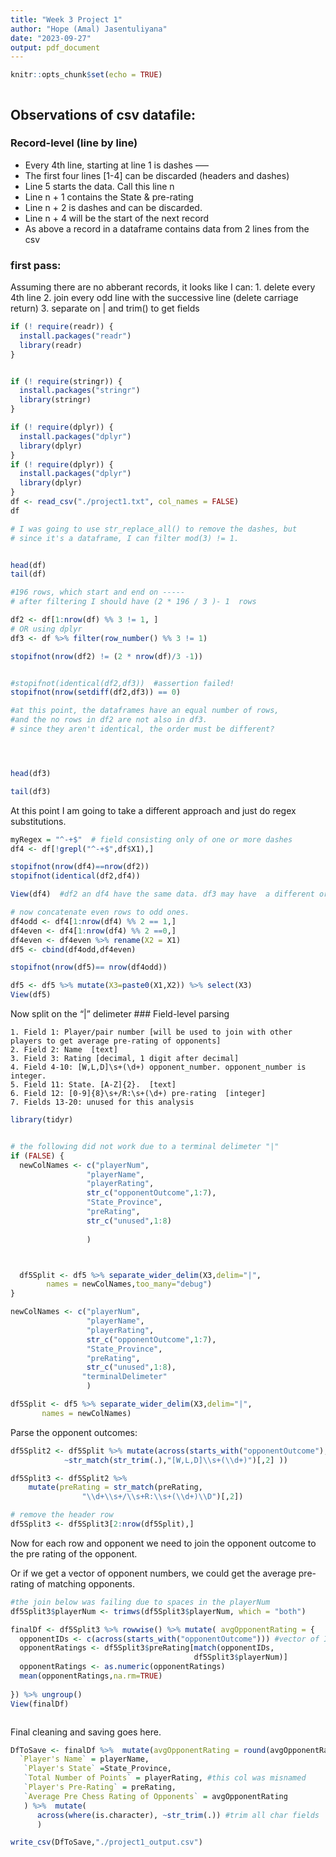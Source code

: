 ```yaml
---
title: "Week 3 Project 1"
author: "Hope (Amal) Jasentuliyana"
date: "2023-09-27"
output: pdf_document
---
```


```r
knitr::opts_chunk$set(echo = TRUE)
```

```r

```

## Observations of csv datafile:
### Record-level (line by line)
* Every 4th line, starting at line 1 is dashes -----
* The first four lines [1-4] can be discarded (headers and dashes)
* Line 5 starts the data. Call this line n
* Line n + 1 contains the State & pre-rating
* Line n + 2 is dashes and can be discarded.
* Line n + 4 will be the start of the next record
* As above a record in a dataframe contains data from 2 lines from the csv

### first pass:

Assuming there are no abberant records, it looks like I can:
1. delete every 4th line
2. join every odd line with the successive line (delete carriage return)
3. separate on | and trim()  to get fields


```r
if (! require(readr)) {
  install.packages("readr")
  library(readr)
}


if (! require(stringr)) {
  install.packages("stringr")
  library(stringr)
}

if (! require(dplyr)) {
  install.packages("dplyr")
  library(dplyr)
}
if (! require(dplyr)) {
  install.packages("dplyr")
  library(dplyr)
}
df <- read_csv("./project1.txt", col_names = FALSE)
df

# I was going to use str_replace_all() to remove the dashes, but 
# since it's a dataframe, I can filter mod(3) != 1.


head(df)
tail(df)

#196 rows, which start and end on -----
# after filtering I should have (2 * 196 / 3 )- 1  rows

df2 <- df[1:nrow(df) %% 3 != 1, ]
# OR using dplyr
df3 <- df %>% filter(row_number() %% 3 != 1)

stopifnot(nrow(df2) != (2 * nrow(df)/3 -1))


#stopifnot(identical(df2,df3))  #assertion failed!
stopifnot(nrow(setdiff(df2,df3)) == 0)

#at this point, the dataframes have an equal number of rows, 
#and the no rows in df2 are not also in df3.
# since they aren't identical, the order must be different?




head(df3)

tail(df3)

```

At this point I am going to take a different approach and just do regex substitutions.

```r
myRegex = "^-+$"  # field consisting only of one or more dashes
df4 <- df[!grepl("^-+$",df$X1),]

stopifnot(nrow(df4)==nrow(df2))
stopifnot(identical(df2,df4))

View(df4)  #df2 an df4 have the same data. df3 may have  a different ordering.

# now concatenate even rows to odd ones.
df4odd <- df4[1:nrow(df4) %% 2 == 1,]
df4even <- df4[1:nrow(df4) %% 2 ==0,]
df4even <- df4even %>% rename(X2 = X1)
df5 <- cbind(df4odd,df4even)

stopifnot(nrow(df5)== nrow(df4odd))

df5 <- df5 %>% mutate(X3=paste0(X1,X2)) %>% select(X3)
View(df5)
```

Now split on the "|" delimeter
### Field-level  parsing
```
1. Field 1: Player/pair number [will be used to join with other players to get average pre-rating of opponents]
2. Field 2: Name  [text]
3. Field 3: Rating [decimal, 1 digit after decimal]
4. Field 4-10: [W,L,D]\s+(\d+) opponent_number. opponent_number is integer.
5. Field 11: State. [A-Z]{2}.  [text]
6. Field 12: [0-9]{8}\s+/R:\s+(\d+) pre-rating  [integer] 
7. Fields 13-20: unused for this analysis
```

```r
library(tidyr)


# the following did not work due to a terminal delimeter "|"
if (FALSE) {
  newColNames <- c("playerNum",
                 "playerName",
                 "playerRating",
                 str_c("opponentOutcome",1:7),
                 "State_Province",
                 "preRating",
                 str_c("unused",1:8)
            
                 )



  df5Split <- df5 %>% separate_wider_delim(X3,delim="|", 
        names = newColNames,too_many="debug")
}

newColNames <- c("playerNum",
                 "playerName",
                 "playerRating",
                 str_c("opponentOutcome",1:7),
                 "State_Province",
                 "preRating",
                 str_c("unused",1:8),
                "terminalDelimeter"
                 )

df5Split <- df5 %>% separate_wider_delim(X3,delim="|", 
       names = newColNames)
```

Parse the opponent outcomes:

```r


df5Split2 <- df5Split %>% mutate(across(starts_with("opponentOutcome"),
            ~str_match(str_trim(.),"[W,L,D]\\s+(\\d+)")[,2] ))

df5Split3 <- df5Split2 %>% 
    mutate(preRating = str_match(preRating,
                "\\d+\\s+/\\s+R:\\s+(\\d+)\\D")[,2])

# remove the header row
df5Split3 <- df5Split3[2:nrow(df5Split),]

```

Now for each row and opponent we need to join the opponent outcome to the pre rating of the opponent.


Or if we get a vector of opponent numbers, we could get the average pre-rating of matching opponents. 

```r
#the join below was failing due to spaces in the playerNum
df5Split3$playerNum <- trimws(df5Split3$playerNum, which = "both")

finalDf <- df5Split3 %>% rowwise() %>% mutate( avgOpponentRating = {
  opponentIDs <- c(across(starts_with("opponentOutcome"))) #vector of IDs
  opponentRatings <- df5Split3$preRating[match(opponentIDs,
                                         df5Split3$playerNum)]
  opponentRatings <- as.numeric(opponentRatings)
  mean(opponentRatings,na.rm=TRUE)
  
}) %>% ungroup()
View(finalDf)



```

Final cleaning and saving goes here.

```r
DfToSave <- finalDf %>%  mutate(avgOpponentRating = round(avgOpponentRating,0)) %>%  select(
  `Player's Name` = playerName,
   `Player's State` =State_Province,
   `Total Number of Points` = playerRating, #this col was misnamed
   `Player's Pre-Rating` = preRating,
   `Average Pre Chess Rating of Opponents` = avgOpponentRating
   ) %>%  mutate(
      across(where(is.character), ~str_trim(.)) #trim all char fields
      ) 

write_csv(DfToSave,"./project1_output.csv")
```

